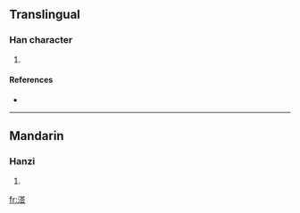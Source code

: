 ==Translingual==

===Han character===
{{Han char|rn=85|rad=水|as=10|sn=13|four=|canj=水廿人口 (ETOR)}}

# {{defn|Han|sort=水10}}

====References====
* {{Han ref|kx=0639.310|dkj=17941|dj=1046.190|hdz=31694.020|uh=6E9A|ud=28314}}

----

==Mandarin==

===Hanzi===
{{cmn-hanzi|pin=[[dá]] ([[da2]])|wg=ta<sup>2</sup>}}

# {{defn|Mandarin|sort=水10}}

[[fr:溚]]